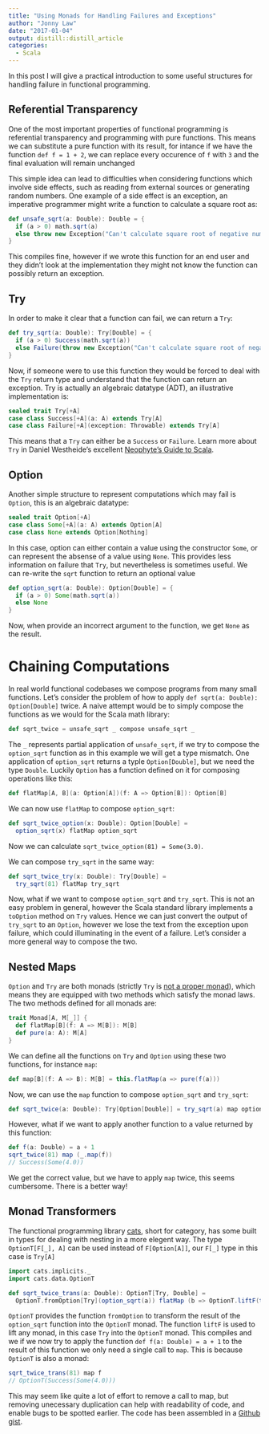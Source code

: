 ```yaml
---
title: "Using Monads for Handling Failures and Exceptions"
author: "Jonny Law"
date: "2017-01-04"
output: distill::distill_article
categories: 
  - Scala
---
```


In this post I will give a practical introduction to some useful structures for handling failure in functional programming. 

## Referential Transparency

One of the most important properties of functional programming is referential transparency and programming with pure functions. This means we can substitute a pure function with its result, for intance if we have the function `def f = 1 + 2`, we can replace every occurence of `f` with `3` and the final evaluation will remain unchanged

This simple idea can lead to difficulties when considering functions which involve side effects, such as reading from external sources or generating random numbers. One example of a side effect is an exception, an imperative programmer might write a function to calculate a square root as:

```scala
def unsafe_sqrt(a: Double): Double = {
  if (a > 0) math.sqrt(a)
  else throw new Exception("Can't calculate square root of negative number")
}
```

This compiles fine, however if we wrote this function for an end user and they didn't look at the implementation they might not know the function can possibly return an exception.

## Try

In order to make it clear that a function can fail, we can return a `Try`:

```scala
def try_sqrt(a: Double): Try[Double] = {
  if (a > 0) Success(math.sqrt(a))
  else Failure(throw new Exception("Can't calculate square root of negative number"))
}
```

Now, if someone were to use this function they would be forced to deal with the `Try` return type and understand that the function can return an exception. Try is actually an algebraic datatype (ADT), an illustrative implementation is:

```scala
sealed trait Try[+A]
case class Success[+A](a: A) extends Try[A]
case class Failure[+A](exception: Throwable) extends Try[A]
```

This means that a `Try` can either be a `Success` or `Failure`. Learn more about `Try` in Daniel Westheide's excellent [Neophyte's Guide to Scala](http://danielwestheide.com/blog/2012/12/26/the-neophytes-guide-to-scala-part-6-error-handling-with-try.html).

## Option

Another simple structure to represent computations which may fail is `Option`, this is an algebraic datatype:

```scala
sealed trait Option[+A]
case class Some[+A](a: A) extends Option[A]
case class None extends Option[Nothing]
```

In this case, option can either contain a value using the constructor `Some`, or can represent the absense of a value using `None`. This provides less information on failure that `Try`, but nevertheless is sometimes useful. We can re-write the `sqrt` function to return an optional value

```scala
def option_sqrt(a: Double): Option[Double] = {
  if (a > 0) Some(math.sqrt(a))
  else None
}
```

Now, when provide an incorrect argument to the function, we get `None` as the result.

# Chaining Computations

In real world functional codebases we compose programs from many small functions. Let's consider the problem of how to apply `def sqrt(a: Double): Option[Double]` twice. A naive attempt would be to simply compose the functions as we would for the Scala math library:

```scala
def sqrt_twice = unsafe_sqrt _ compose unsafe_sqrt _
```

The `_` represents partial application of `unsafe_sqrt`, if we try to compose the `option_sqrt` function as in this example we will get a type mismatch. One application of `option_sqrt` returns a typle `Option[Double]`, but we need the type `Double`. Luckily `Option` has a function defined on it for composing operations like this:

```scala
def flatMap[A, B](a: Option[A])(f: A => Option[B]): Option[B]
```

We can now use `flatMap` to compose `option_sqrt`:

```scala
def sqrt_twice_option(x: Double): Option[Double] = 
  option_sqrt(x) flatMap option_sqrt
```

Now we can calculate `sqrt_twice_option(81) = Some(3.0)`.

We can compose `try_sqrt` in the same way:

```scala
def sqrt_twice_try(x: Double): Try[Double] = 
  try_sqrt(81) flatMap try_sqrt
```

Now, what if we want to compose `option_sqrt` and `try_sqrt`. This is not an easy problem in general, however the Scala standard library implements a `toOption` method on `Try` values. Hence we can just convert the output of `try_sqrt` to an `Option`, however we lose the text from the exception upon failure, which could illuminating in the event of a failure. Let's consider a more general way to compose the two. 

## Nested Maps

`Option` and `Try` are both monads (strictly `Try` is [not a proper monad](https://issues.scala-lang.org/browse/SI-6284)), which means they are equipped with two methods which satisfy the monad laws. The two methods defined for all monads are:

```scala
trait Monad[A, M[_]] {
  def flatMap[B](f: A => M[B]): M[B]
  def pure(a: A): M[A]
}
```

We can define all the functions on `Try` and `Option` using these two functions, for instance `map`:

```scala
def map[B](f: A => B): M[B] = this.flatMap(a => pure(f(a)))
```

Now, we can use the `map` function to compose `option_sqrt` and `try_sqrt`:

```scala
def sqrt_twice(a: Double): Try[Option[Double]] = try_sqrt(a) map option_sqrt
```

However, what if we want to apply another function to a value returned by this function:

```scala
def f(a: Double) = a + 1
sqrt_twice(81) map (_.map(f))
// Success(Some(4.0))
```

We get the correct value, but we have to apply `map` twice, this seems cumbersome. There is a better way!

## Monad Transformers

The functional programming library [cats](http://typelevel.org/cats/), short for category, has some built in types for dealing with nesting in a more elegent way. The type `OptionT[F[_], A]` can be used instead of `F[Option[A]]`, our `F[_]` type in this case is `Try[A]`

```scala
import cats.implicits._
import cats.data.OptionT

def sqrt_twice_trans(a: Double): OptionT[Try, Double] = 
  OptionT.fromOption[Try](option_sqrt(a)) flatMap (b => OptionT.liftF(try_sqrt(b))
```

`OptionT` provides the function `fromOption` to transform the result of the `option_sqrt` function into the `OptionT` monad. The function `liftF` is used to lift any monad, in this case `Try` into the `OptionT` monad. This compiles and we if we now try to apply the function `def f(a: Double) = a + 1` to the result of this function we only need a single call to `map`. This is because `OptionT` is also a monad:

```scala
sqrt_twice_trans(81) map f
// OptionT(Success(Some(4.0)))
```

This may seem like quite a lot of effort to remove a call to map, but removing unecessary duplication can help with readability of code, and enable bugs to be spotted earlier. The code has been assembled in a [Github gist](https://gist.github.com/jonnylaw/99460d466c84d9b52b57010d28b6a4f6).